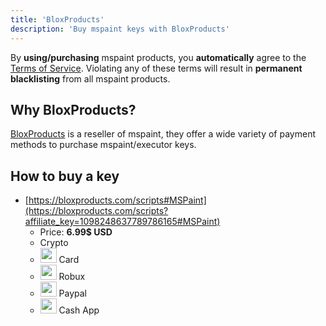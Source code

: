 ```yaml
---
title: 'BloxProducts'
description: 'Buy mspaint keys with BloxProducts'
---
```


<Callout type="warn">By **using/purchasing** mspaint products, you **automatically** agree to the [Terms of Service](https://www.mspaint.cc/tos). Violating any of these terms will result in **permanent blacklisting** from all mspaint products.</Callout>

## Why BloxProducts?
[BloxProducts](https://bloxproducts.com/r/1098248637789786165) is a reseller of mspaint, they offer a wide variety of payment methods to purchase mspaint/executor keys.

## How to buy a key
- [https://bloxproducts.com/scripts#MSPaint](https://bloxproducts.com/scripts?affiliate_key=1098248637789786165#MSPaint)
    - Price: **6.99$ USD**
    - Crypto
    - <div className="flex align-center gap-2"> <img src="/images/icons/card.svg" width="26" height="24" style={{ verticalAlign: "middle", margin: "0" }} /> <span>Card</span> </div>
    - <div className="flex align-center gap-2"> <img src="/images/icons/Robux.svg" width="26" height="24" style={{ verticalAlign: "middle", margin: "0" }} /> <span>Robux</span> </div>
    - <div className="flex align-center gap-2"> <img src="/images/icons/paypal.svg" width="26" height="24" style={{ verticalAlign: "middle", margin: "0" }} /> <span>Paypal</span> </div>
    - <div className="flex align-center gap-2"> <img src="/images/icons/cashapp.svg" width="26" height="24" style={{ verticalAlign: "middle", margin: "0" }} /> <span>Cash App</span> </div>